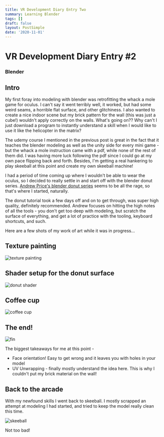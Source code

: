 ```yaml
---
title: VR Development Diary Entry Two
summary: Learning Blender
tags: []
draft: false
layout: PostSimple
date: '2020-11-01'
---
```


# VR Development Diary Entry #2
### Blender

## Intro

My first foray into modeling with blender was retrofitting the whack a mole game for oculus. I can't say it went terribly well, it worked, but had some weird seams, a horrible flat surface, and other glitchiness. I also wanted to create a nice indoor scene but my brick pattern for the wall (this was just a cube!) wouldn't apply correctly on the walls. What's going on?? Why can't I just download a program to instantly understand a skill when I would like to use it like the helicopter in the matrix?

The udemy course I mentioned in the previous post is great in the fact that it teaches the blender modeling as well as the unity side for every mini game - but the whack a mole instruction came with a pdf, while none of the rest of them did. I was having more luck following the pdf since I could go at my own pace flipping back and forth. Besides, I'm getting a real hankering to play skeeball at this point and create my own skeeball machine!

I had a period of time coming up where I wouldn't be able to wear the oculus, so I decided to really settle in and start off with the blender donut series. [Andrew Price's blender donut series](https://www.youtube.com/watch?v=TPrnSACiTJ4) seems to be all the rage, so that's where I started, naturally.

The donut tutorial took a few days off and on to get through, was super high quality, definitely recommended. Andrew focuses on hitting the high notes of all the tools - you don't get too deep with modeling, but scratch the surface of everything, and get a lot of practice with the tooling, keyboard shortcuts, and such.

Here are a few shots of my work of art while it was in progress...

## Texture painting
![texture painting](/static/images/vr/texture-painting.png)

## Shader setup for the donut surface
![donut shader](/static/images/vr/donut-shader.png)

## Coffee cup
![coffee cup](/static/images/vr/coffee-cup.png)

## The end!
![fin](/static/images/vr/final-wide.png)

The biggest takeaways for me at this point -
* Face orientation! Easy to get wrong and it leaves you with holes in your model
* UV Unwrapping - finally mostly understand the idea here. This is why I couldn't put my brick material on the wall!

## Back to the arcade

With my newfound skills I went back to skeeball. I mostly scrapped an attempt at modeling I had started, and tried to keep the model really clean this time.

![skeeball](/static/images/vr/skeeball-machine.png)

Not too bad!